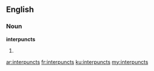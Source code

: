 ==English==

===Noun===
'''interpuncts'''

# {{plural of|interpunct}}

[[ar:interpuncts]]
[[fr:interpuncts]]
[[ku:interpuncts]]
[[my:interpuncts]]
